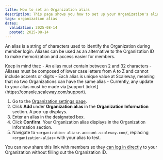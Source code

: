 ```yaml
---
title: How to set an Organization alias
description: This page shows you how to set up your Organization's alias
tags: organization alias
dates:
  validation: 2025-08-14
  posted: 2025-08-14
---
```


An alias is a string of characters used to identify the Organization during member login. Aliases can be used as an alternative to the Organization ID to make memorization and access easier for members.

<Message type="important">
  Keep in mind that:
  - An alias must contain between 2 and 32 characters
  - Aliases must be composed of lower case letters from A to Z and cannot include accents or digits
  - Each alias is unique value at Scaleway, meaning that no two Organizations can have the same alias
  - Currently, any update to your alias must be made via [support ticket](https://console.scaleway.com/support).
</Message>

1. Go to the [Organization settings page](https://console.scaleway.com/settings/organization/information).
2. Click **Add** under **Organization alias** in the **Organization Information** section. A pop-up displays.
3. Enter an alias in the designated box.
4. Click **Confirm**. Your Organization alias displays in the Organization Information section.
5. Navigate to `<organization-alias>.account.scaleway.com/`, replacing `<organization-alias>` with your alias to test.

You can now share this link with members so they [can log in directly](/iam/how-to/log-in-as-a-member) to your Organization without filling out the Organization ID.
